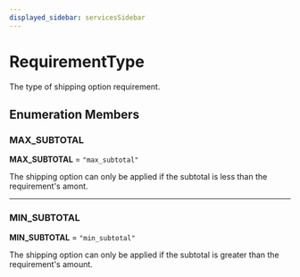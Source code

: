 ```yaml
---
displayed_sidebar: servicesSidebar
---
```



# RequirementType

The type of shipping option requirement.

## Enumeration Members

### MAX\_SUBTOTAL

 **MAX\_SUBTOTAL** = `"max_subtotal"`

The shipping option can only be applied if the subtotal is less than the requirement's amont.

___

### MIN\_SUBTOTAL

 **MIN\_SUBTOTAL** = `"min_subtotal"`

The shipping option can only be applied if the subtotal is greater than the requirement's amount.
